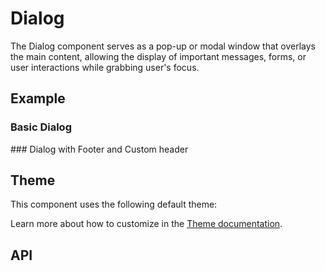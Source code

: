 
<Meta of={DialogStories} />

# Dialog
The Dialog component serves as a pop-up or modal window that overlays the main content,
allowing the display of important messages, forms, or user interactions while grabbing user's focus.

## Example
### Basic Dialog
<Canvas sourceState="shown" of={DialogStories.Simple} />
### Dialog with Footer and Custom header
<Canvas of={DialogStories.Footer} />

## Theme
This component uses the following default theme:

<ThemeRender theme={dialogTheme} />

Learn more about how to customize in the [Theme documentation](/theme/getting-started).

## API
<PropsTable name="Dialog" />
